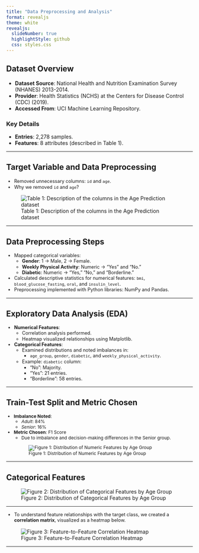 ```yaml
---
title: "Data Preprocessing and Analysis"
format: revealjs
theme: white
revealjs:
  slideNumber: true
  highlightStyle: github
  css: styles.css
---
```


## Dataset Overview

- **Dataset Source**: National Health and Nutrition Examination Survey (NHANES) 2013-2014.
- **Provider**: Health Statistics (NCHS) at the Centers for Disease Control (CDC) (2019).
- **Accessed From**: UCI Machine Learning Repository.

### Key Details

- **Entries**: 2,278 samples.
- **Features**: 8 attributes (described in Table 1).

---

## Target Variable and Data Preprocessing

<div style="font-size: 0.9em; line-height: 1.2;">
- Removed unnecessary columns: `id` and `age`.
- Why we removed `id` and `age`?
</div>

![Table 1: Description of the columns in the Age Prediction dataset](table.png)

---

## Data Preprocessing Steps

<div style="font-size: 0.9em; line-height: 1.2;">
- Mapped categorical variables:
  - **Gender**: 1 → Male, 2 → Female.
  - **Weekly Physical Activity**: Numeric → “Yes” and “No.”
  - **Diabetic**: Numeric → “Yes,” “No,” and “Borderline.”
- Calculated descriptive statistics for numerical features: `bmi`, `blood_glucose_fasting`, `oral`, and `insulin_level`.
- Preprocessing implemented with Python libraries: NumPy and Pandas.
</div>

---

## Exploratory Data Analysis (EDA)

<div style="font-size: 0.9em; line-height: 1.2;">
- **Numerical Features**:
  - Correlation analysis performed.
  - Heatmap visualized relationships using Matplotlib.
- **Categorical Features**:
  - Examined distributions and noted imbalances in:
    - `age_group`, `gender`, `diabetic`, and `weekly_physical_activity`.
  - Example: `diabetic` column:
    - “No”: Majority.
    - “Yes”: 21 entries.
    - “Borderline”: 58 entries.
</div>

---

## Train-Test Split and Metric Chosen

<div style="font-size: 0.86em; line-height: 1.2;">
- **Imbalance Noted**:
  - *Adult*: 84%
  - *Senior*: 16%
- **Metric Chosen**: F1 Score
  - Due to imbalance and decision-making differences in the Senior group.

  ![Figure 1: Distribution of Numeric Features by Age Group](fig_numeric_feats.png)

</div>



---

## Categorical Features

![Figure 2: Distribution of Categorical Features by Age Group](fig_categorical_feats.png)

---

<div style="font-size: 0.9em; line-height: 1.2;">
- To understand feature relationships with the target class, we created a **correlation matrix**, visualized as a heatmap below.

</div>

![Figure 3: Feature-to-Feature Correlation Heatmap](fig_feats_heatmap.png)

---